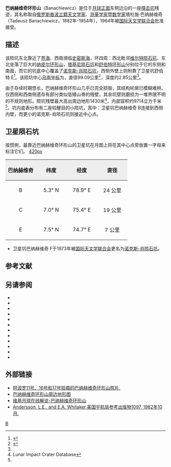 {{lunar crater data|
 image=AS11-43-6475 Banachiewicz crater.jpg|
 caption=[[阿波罗11号|阿波罗11号]]拍摄的巴纳赫维奇环形山坑内斜视图。中间较大的是卫星坑巴纳赫维奇 B，右上角为诺克斯-肖陨石坑。|
 latitude=5.28|
 N_or_S=N|
 longitude=80.01|
 E_or_W=E|
 diameter=99.09公里|
 depth=2.85公里|
 colong=281|
 eponym=塔杜施·巴纳赫维奇}}
'''巴纳赫维奇环形山'''（Banachiewicz）是位于[[月球正面|月球正面]]东侧边沿的一座[[撞击坑|撞击坑]]残迹，其名称取自[[俄罗斯人|俄罗斯裔]][[波兰|波兰籍]][[天文学家|天文学家]]、[[大地测量学|测量学家]]暨[[数学家|数学家]]塔杜施·巴纳赫维奇（Tadeusz Banachiewicz，1882年-1954年），1964年被[[国际天文学联合会|国际天文学联合会]]批准接受。

==描述==  
该陨坑东北靠近了[[界海|界海]]、西南濒临[[史密斯海|史密斯海]]，环四周：西北毗邻[[维尔特陨石坑|维尔特陨石坑]]、东北坐落了巨大的[[纳皮尔环形山|纳皮尔环形山]]，[[塔基尼陨石坑|塔基尼陨石坑]]和[[舒伯特环形山|舒伯特环形山]]分别位于它的东侧和南面，而它的坑底中心覆盖了[[诺克斯-肖陨石坑|诺克斯-肖陨石坑]]，西侧外壁上则附靠了卫星坑舒伯特 E<ref>{{Cite web |url=http://planetarynames.wr.usgs.gov/images/Lunar/lac_63_lo.pdf |title=Crater Banachiewicz on the map LAC-63. |accessdate=2017-01-29 |archive-date=2012-05-07 |archive-url=https://www.webcitation.org/67TbQXFTg?url=http://planetarynames.wr.usgs.gov/images/Lunar/lac_63_lo.pdf |dead-url=no }}</ref>。该陨坑中心[[月面坐标|月面坐标]]为{{Coord|5.28|N|80.01|E|globe:Moon|nogoogle=1|noosm=1}}，直径99.09公里<ref name="IAU">{{Cite web |url=http://planetarynames.wr.usgs.gov/Feature/592 |title=Directory of the International Astronomical Union |access-date=2017-01-29 |archive-date=2019-03-23 |archive-url=https://web.archive.org/web/20190323173629/https://planetarynames.wr.usgs.gov/Feature/592 |dead-url=no }}</ref>，深度约2.85公里<ref name="LICD"/>。

由于存续时期悠长，巴纳赫维奇环形山几乎已完全损毁，其结构轮廓已模糊难辨。仅西侧和西南侧遗存有部分类似低矮山脊的残壁，其余坑壁则磨损为一堆界限不明的不规则地形。陨坑残壁最大高出周边地形1430米<ref name=LICD>Lunar Impact Crater Database</ref>，内部容积约9714立方千米<ref name="LICD"/>。坑内底表分布有二座较醒目的小陨坑，其中：卫星坑巴纳赫维奇 B连接到西侧内壁，而更小的诺克斯-肖陨石坑则接近中心点。

==卫星陨石坑==
按惯例，最靠近巴纳赫维奇环形山的卫星坑在月图上将在其中心点旁放置一字母来标注它们。
[[image:Banachiewicz_sattelite_craters_map.jpg|420px]]
{| class="wikitable"
!width="25%" style="background:#eeeeee;" |巴纳赫维奇 
!width="25%" style="background:#eeeeee;" |纬度
!width="25%" style="background:#eeeeee;" |经度
!width="25%" style="background:#eeeeee;" |直径
|-
|align="center"|B
|align="center"|5.3° N
|align="center"|78.9° E
|align="center"|24 公里
|-
|align="center"|C
|align="center"|7.0° N
|align="center"|75.4° E
|align="center"|19 公里
|-
|align="center"|E
|align="center"|7.5° N
|align="center"|74.7° E
|align="center"|7 公里
|}{{clear}}
* 卫星坑巴纳赫维奇 F于1973年被[[国际天文学联合会|国际天文学联合会]]更名为[[诺克斯-肖陨石坑|诺克斯-肖陨石坑]]。

==参考文献==
{{Reflist}}

==另请参阅==
{{refbegin}}
* {{cite book
  | last1 = Andersson
  | first1 = L. E.
  | last2 = Whitaker
  | first2 = E. A.
  | authorlink2 = Ewen Whitaker
  | date = 1982
  | title = [[NASA|NASA]] Catalogue of Lunar Nomenclature
  | publisher = NASA RP-1097
  | ref = harv
  }}
* {{cite web
  | last = Blue
  | first = Jennifer
  | date = July 25, 2007
  | title = Gazetteer of Planetary Nomenclature
  | publisher = [[United_States_Geological_Survey|USGS]]
  | url = http://planetarynames.wr.usgs.gov/
  | accessdate = 2007-08-05
  | ref = harv
  | archive-date = 2018-12-25
  | archive-url = https://web.archive.org/web/20181225170157/https://planetarynames.wr.usgs.gov/
  | dead-url = no
  }}
* {{cite book
  | last1 = Bussey
  | first1 = B.
  | authorlink1 = Ben Bussey
  | last2 = Spudis
  | first2 = P.
  | authorlink2 = Paul Spudis
  | date = 2004
  | title = The Clementine Atlas of the Moon
  | publisher = Cambridge University Press
  | location = New York
  | isbn = 978-0-521-81528-4
  | ref = harv
  }}
* {{cite book
  | last1 = Cocks
  | first1 = Elijah E.
  | last2 = Cocks
  | first2 = Josiah C.
  | date = 1995
  | title = Who's Who on the Moon: A Biographical Dictionary of Lunar Nomenclature
  | url = https://archive.org/details/isbn_9780936389271
  | publisher = Tudor Publishers
  | isbn = 978-0-936389-27-1
  | ref = harv
  }}
* {{cite web
  | last = McDowell
  | first = Jonathan
  | date = July 15, 2007
  | url = http://host.planet4589.org/astro/lunar/
  | title = Lunar Nomenclature
  | publisher = Jonathan's Space Report
  | accessdate = 2007-10-24
  | ref = harv
  | archive-date = 2018-12-25
  | archive-url = https://web.archive.org/web/20181225170156/http://host.planet4589.org/astro/lunar/
  | dead-url = no
  }}
* {{cite journal| last1 = Menzel| first1 = D. H.| last2 = Minnaert| first2 = M.| last3 = Levin| first3 = B.| last4 = Dollfus| first4 = A.| last5 = Bell| first5 = B.| title = Report on Lunar Nomenclature by the Working Group of Commission 17 of the IAU| doi = 10.1007/BF00171763| journal = Space Science Reviews| volume = 12| issue = 2| pages = 136–186| date = 1971| bibcode = 1971SSRv...12..136M| ref = harv}}
* {{cite book
  | first = Patrick
  | last = Moore
  | authorlink = Patrick Moore
  | date = 2001
  | title = On the Moon
  | url = https://archive.org/details/patrickmooreonmo00patr
  | publisher = Sterling Publishing Co.
  | isbn = 978-0-304-35469-6
  | ref = harv
  }}
* {{cite book
  | first = Fred W.
  | last = Price
  | date = 1988
  | title = The Moon Observer's Handbook
  | publisher = Cambridge University Press
  | isbn = 978-0-521-33500-3
  | ref = harv
  }}
* {{cite book
  | last = Rükl
  | first = Antonín
  | authorlink = Antonín Rükl
  | date = 1990
  | title = Atlas of the Moon
  | publisher = Kalmbach Books
  | isbn = 978-0-913135-17-4
  | ref = harv
  }}
* {{cite book
  | last = Webb
  | first = Rev. T. W.
  | authorlink = Thomas William Webb
  | date = 1962
  | title = Celestial Objects for Common Telescopes
  | url = https://archive.org/details/celestialobjects00webb
  | edition = 6th revised
  | publisher = Dover
  | isbn = 978-0-486-20917-3
  | ref = harv
  }}
* {{cite book
  | first = Ewen A.
  | last = Whitaker
  | authorlink = Ewen Whitaker
  | date = 1999
  | title = Mapping and Naming the Moon
  | publisher = Cambridge University Press
  | isbn = 978-0-521-62248-6
  | ref = harv
  }}
* {{cite book
  | first = Peter T.
  | last = Wlasuk
  | date = 2000
  | title = Observing the Moon
  | publisher = Springer
  | isbn = 978-1-85233-193-1
  | ref = harv
 }}
{{refend}}

==外部链接==
* [http://www.lpi.usra.edu/resources/apollo/search/feature/?feature=Banachiewicz 阿波罗11号、16号和17号拍摄的巴纳赫维奇环形山照片.] {{Wayback|url=http://www.lpi.usra.edu/resources/apollo/search/feature/?feature=Banachiewicz |date=20201127013559 }}
* [http://www.lpi.usra.edu/resources/mapcatalog/LTO/lto63c1_1/ 巴纳赫维奇环形山周边地形图] {{Wayback|url=http://www.lpi.usra.edu/resources/mapcatalog/LTO/lto63c1_1/ |date=20160304090822 }}
* [http://the-moon.wikispaces.com/Banachiewicz 维基月球在线解说-巴纳赫维奇环形山] {{Wayback|url=http://the-moon.wikispaces.com/Banachiewicz |date=20180507084330 }}
* [http://planet4589.org/astro/lunar/RP-1097.pdf Andersson, L.E., and E.A. Whitaker,美国宇航局参考出版物1097, 1982年10月.] {{Wayback|url=http://planet4589.org/astro/lunar/RP-1097.pdf |date=20141006125838 }}

[[Category:月球环形山|B]]
{{月球环形山 (A-B)}}